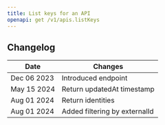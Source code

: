 ```yaml
---
title: List keys for an API
openapi: get /v1/apis.listKeys
---
```


## Changelog

| Date        | Changes                       |
|-------------|-------------------------------|
| Dec 06 2023 | Introduced endpoint           |
| May 15 2024 | Return updatedAt timestamp    |
| Aug 01 2024 | Return identities             |
| Aug 01 2024 | Added filtering by externalId |
